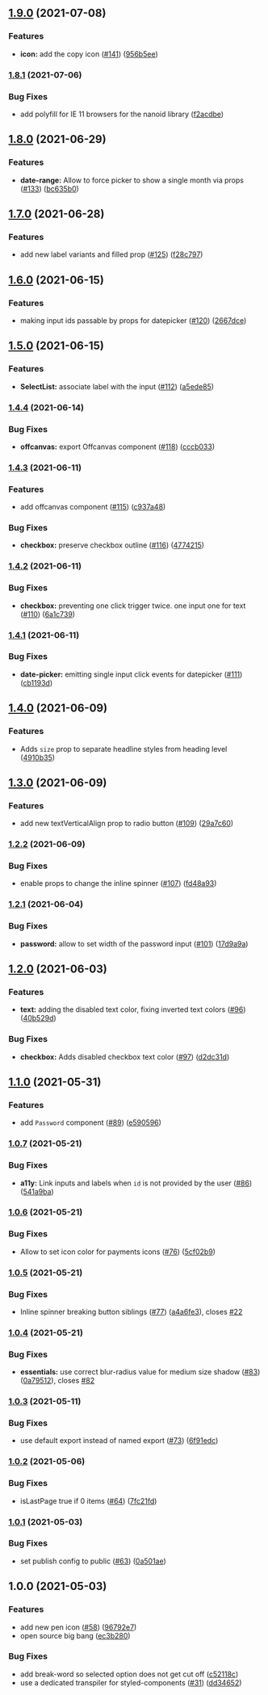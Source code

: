 ## [1.9.0](https://github.com/freenowtech/wave/compare/v1.8.1...v1.9.0) (2021-07-08)


### Features

* **icon:** add the copy icon ([#141](https://github.com/freenowtech/wave/issues/141)) ([956b5ee](https://github.com/freenowtech/wave/commit/956b5ee619acb11acd83c2b4e54819c3da99dfa7))

### [1.8.1](https://github.com/freenowtech/wave/compare/v1.8.0...v1.8.1) (2021-07-06)


### Bug Fixes

* add polyfill for IE 11 browsers for the nanoid library ([f2acdbe](https://github.com/freenowtech/wave/commit/f2acdbe23d025eb60aea4cb1d516ac601ff4ef68))

## [1.8.0](https://github.com/freenowtech/wave/compare/v1.7.0...v1.8.0) (2021-06-29)


### Features

* **date-range:** Allow to force picker to show a single month via props ([#133](https://github.com/freenowtech/wave/issues/133)) ([bc635b0](https://github.com/freenowtech/wave/commit/bc635b073f2ae30dd1487f8eb26263db72d5fbfb))

## [1.7.0](https://github.com/freenowtech/wave/compare/v1.6.0...v1.7.0) (2021-06-28)


### Features

* add new label variants and filled prop ([#125](https://github.com/freenowtech/wave/issues/125)) ([f28c797](https://github.com/freenowtech/wave/commit/f28c7976d98f98e87cca744f8931e516b87d6d74))

## [1.6.0](https://github.com/freenowtech/wave/compare/v1.5.0...v1.6.0) (2021-06-15)


### Features

* making input ids passable by props for datepicker ([#120](https://github.com/freenowtech/wave/issues/120)) ([2667dce](https://github.com/freenowtech/wave/commit/2667dce227d6d81c11c7d41df294a441d7e925a3))

## [1.5.0](https://github.com/freenowtech/wave/compare/v1.4.4...v1.5.0) (2021-06-15)


### Features

* **SelectList:** associate label with the input ([#112](https://github.com/freenowtech/wave/issues/112)) ([a5ede85](https://github.com/freenowtech/wave/commit/a5ede85e2b3dc9f825104395d6521f0c28791763))

### [1.4.4](https://github.com/freenowtech/wave/compare/v1.4.3...v1.4.4) (2021-06-14)


### Bug Fixes

* **offcanvas:** export Offcanvas component ([#118](https://github.com/freenowtech/wave/issues/118)) ([cccb033](https://github.com/freenowtech/wave/commit/cccb0331e9f2623005d0604d0b032ecbdcc70a5f))

### [1.4.3](https://github.com/freenowtech/wave/compare/v1.4.2...v1.4.3) (2021-06-11)


### Features

* add offcanvas component ([#115](https://github.com/freenowtech/wave/issues/115)) ([c937a48](https://github.com/freenowtech/wave/commit/c937a485169bf051ee0b843725a5dee7dee43e94))


### Bug Fixes

* **checkbox:** preserve checkbox outline ([#116](https://github.com/freenowtech/wave/issues/116)) ([4774215](https://github.com/freenowtech/wave/commit/4774215921a6d0ec6f9d6ec909530d7e80555a17))

### [1.4.2](https://github.com/freenowtech/wave/compare/v1.4.1...v1.4.2) (2021-06-11)


### Bug Fixes

* **checkbox:** preventing one click trigger twice. one input one for text ([#110](https://github.com/freenowtech/wave/issues/110)) ([6a1c739](https://github.com/freenowtech/wave/commit/6a1c739a67e1f403d791ba92b2d0536691311984))

### [1.4.1](https://github.com/freenowtech/wave/compare/v1.4.0...v1.4.1) (2021-06-11)


### Bug Fixes

* **date-picker:** emitting single input click events for datepicker ([#111](https://github.com/freenowtech/wave/issues/111)) ([cb1193d](https://github.com/freenowtech/wave/commit/cb1193defa96223f43542e4419f3500da6057f70))

## [1.4.0](https://github.com/freenowtech/wave/compare/v1.3.0...v1.4.0) (2021-06-09)


### Features

* Adds `size` prop to separate headline styles from heading level  ([4910b35](https://github.com/freenowtech/wave/commit/4910b3584e05726f9f602c9ad4dd1b9a4ebbf841))

## [1.3.0](https://github.com/freenowtech/wave/compare/v1.2.2...v1.3.0) (2021-06-09)


### Features

* add new textVerticalAlign prop to radio button ([#109](https://github.com/freenowtech/wave/issues/109)) ([29a7c60](https://github.com/freenowtech/wave/commit/29a7c6078907467e990682dd3389c52e8df491a3))

### [1.2.2](https://github.com/freenowtech/wave/compare/v1.2.1...v1.2.2) (2021-06-09)


### Bug Fixes

* enable props to change the inline spinner ([#107](https://github.com/freenowtech/wave/issues/107)) ([fd48a93](https://github.com/freenowtech/wave/commit/fd48a93c1a655ef3dc1d84f635662bfb9497864c))

### [1.2.1](https://github.com/freenowtech/wave/compare/v1.2.0...v1.2.1) (2021-06-04)


### Bug Fixes

* **password:** allow to set width of the password input ([#101](https://github.com/freenowtech/wave/issues/101)) ([17d9a9a](https://github.com/freenowtech/wave/commit/17d9a9a338f3769ac02e6a1537271bf6d37ca081))


## [1.2.0](https://github.com/freenowtech/wave/compare/v1.1.0...v1.2.0) (2021-06-03)


### Features

* **text:** adding the disabled text color, fixing inverted text colors ([#96](https://github.com/freenowtech/wave/issues/96)) ([40b529d](https://github.com/freenowtech/wave/commit/40b529d2f51397ac7d95373ffd2f40a130853864))


### Bug Fixes

* **checkbox:** Adds disabled checkbox text color ([#97](https://github.com/freenowtech/wave/issues/97)) ([d2dc31d](https://github.com/freenowtech/wave/commit/d2dc31db1323e3947bb95139f80e02db5599a928))


## [1.1.0](https://github.com/freenowtech/wave/compare/v1.0.7...v1.1.0) (2021-05-31)


### Features

* add `Password` component ([#89](https://github.com/freenowtech/wave/issues/89)) ([e590596](https://github.com/freenowtech/wave/commit/e5905961f23b5a238513dd556344ebb31f5cbfd6))

### [1.0.7](https://github.com/freenowtech/wave/compare/v1.0.6...v1.0.7) (2021-05-21)


### Bug Fixes

* **a11y:** Link inputs and labels when `id` is not provided by the user ([#86](https://github.com/freenowtech/wave/issues/86)) ([541a9ba](https://github.com/freenowtech/wave/commit/541a9ba496ef1a4e48ed6fc34efbefe0731cc4fa))

### [1.0.6](https://github.com/freenowtech/wave/compare/v1.0.5...v1.0.6) (2021-05-21)


### Bug Fixes

* Allow to set icon color for payments icons ([#76](https://github.com/freenowtech/wave/issues/76)) ([5cf02b9](https://github.com/freenowtech/wave/commit/5cf02b97c1111b09a97d2f61a003f4185f4bf5ee))

### [1.0.5](https://github.com/freenowtech/wave/compare/v1.0.4...v1.0.5) (2021-05-21)


### Bug Fixes

* Inline spinner breaking button siblings ([#77](https://github.com/freenowtech/wave/issues/77)) ([a4a6fe3](https://github.com/freenowtech/wave/commit/a4a6fe39b8b661f6aa39f00f3d48067c882632d2)), closes [#22](https://github.com/freenowtech/wave/issues/22)

### [1.0.4](https://github.com/freenowtech/wave/compare/v1.0.3...v1.0.4) (2021-05-21)


### Bug Fixes

* **essentials:** use correct blur-radius value for medium size shadow ([#83](https://github.com/freenowtech/wave/issues/83)) ([0a79512](https://github.com/freenowtech/wave/commit/0a79512e43247efc214231414329132ac420d0a9)), closes [#82](https://github.com/freenowtech/wave/issues/82)

### [1.0.3](https://github.com/freenowtech/wave/compare/v1.0.2...v1.0.3) (2021-05-11)


### Bug Fixes

* use default export instead of named export ([#73](https://github.com/freenowtech/wave/issues/73)) ([6f91edc](https://github.com/freenowtech/wave/commit/6f91edc98ba9988b415d114a2f9b002a58af409a))

### [1.0.2](https://github.com/freenowtech/wave/compare/v1.0.1...v1.0.2) (2021-05-06)


### Bug Fixes

* isLastPage true if 0 items ([#64](https://github.com/freenowtech/wave/issues/64)) ([7fc21fd](https://github.com/freenowtech/wave/commit/7fc21fd17fb91c36bc78ca8020c0ff0c25e81f4c))

### [1.0.1](https://github.com/freenowtech/wave/compare/v1.0.0...v1.0.1) (2021-05-03)


### Bug Fixes

* set publish config to public ([#63](https://github.com/freenowtech/wave/issues/63)) ([0a501ae](https://github.com/freenowtech/wave/commit/0a501ae93ee49bcfb01c775890bdb815083be295))

## 1.0.0 (2021-05-03)


### Features

* add new pen icon ([#58](https://github.com/freenowtech/wave/issues/58)) ([96792e7](https://github.com/freenowtech/wave/commit/96792e703ad22cf760470a0781497173c3787364))
* open source big bang ([ec3b280](https://github.com/freenowtech/wave/commit/ec3b2804eee816091811c98c3e2406d298a68718))


### Bug Fixes

* add break-word so selected option does not get cut off ([c52118c](https://github.com/freenowtech/wave/commit/c52118c8da0d8fc6d5a61dbc9ec68bf914a0ca7b))
* use a dedicated transpiler for styled-components ([#31](https://github.com/freenowtech/wave/issues/31)) ([dd34652](https://github.com/freenowtech/wave/commit/dd3465226dbba4b3fc92b650ce8c5a676853cac2))
